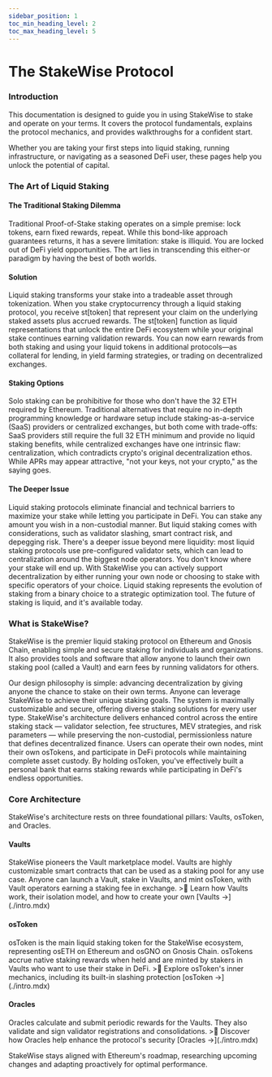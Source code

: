 ```yaml
---
sidebar_position: 1
toc_min_heading_level: 2
toc_max_heading_level: 5
---
```


# The StakeWise Protocol

<h3>Introduction</h3>

This documentation is designed to guide you in using StakeWise to stake and operate on your terms. It covers the protocol fundamentals, explains the protocol mechanics, and provides walkthroughs for a confident start.

Whether you are taking your first steps into liquid staking, running infrastructure, or navigating as a seasoned DeFi user, these pages help you unlock the potential of capital.

<h3>The Art of Liquid Staking</h3>

<h4>The Traditional Staking Dilemma</h4>
Traditional Proof-of-Stake staking operates on a simple premise: lock tokens, earn fixed rewards, repeat. While this bond-like approach guarantees returns, it has a severe limitation: stake is illiquid. You are locked out of DeFi yield opportunities. The art lies in transcending this either-or paradigm by having the best of both worlds.

<h4>Solution</h4>
Liquid staking transforms your stake into a tradeable asset through tokenization. When you stake cryptocurrency through a liquid staking protocol, you receive st[token] that represent your claim on the underlying staked assets plus accrued rewards. The st[token]  function as liquid representations that unlock the entire DeFi ecosystem while your original stake continues earning validation rewards. You can now earn rewards from both staking and using your liquid tokens in additional protocols—as collateral for lending, in yield farming strategies, or trading on decentralized exchanges.

<h4>Staking Options</h4>
Solo staking can be prohibitive for those who don't have the 32 ETH required by Ethereum. Traditional alternatives that require no in-depth programming knowledge or hardware setup include staking-as-a-service (SaaS) providers or centralized exchanges, but both come with trade-offs: SaaS providers still require the full 32 ETH minimum and provide no liquid staking benefits, while centralized exchanges have one intrinsic flaw: centralization, which contradicts crypto's original decentralization ethos. While APRs may appear attractive, "not your keys, not your crypto," as the saying goes.

<h4>The Deeper Issue</h4>
Liquid staking protocols eliminate financial and technical barriers to maximize your stake while letting you participate in DeFi. You can stake any amount you wish in a non-custodial manner. But liquid staking comes with considerations, such as validator slashing, smart contract risk, and depegging risk. There's a deeper issue beyond mere liquidity: most liquid staking protocols use pre-configured validator sets, which can lead to centralization around the biggest node operators. You don't know where your stake will end up. With StakeWise you can actively support decentralization by either running your own node or choosing to stake with specific operators of your choice. Liquid staking represents the evolution of staking from a binary choice to a strategic optimization tool. The future of staking is liquid, and it's available today.

<h3>What is StakeWise?</h3>

StakeWise is the premier liquid staking protocol on Ethereum and Gnosis Chain, enabling simple and secure staking for individuals and organizations. It also provides tools and software that allow anyone to launch their own staking pool (called a Vault) and earn fees by running validators for others.

Our design philosophy is simple: advancing decentralization by giving anyone the chance to stake on their own terms. Anyone can leverage StakeWise to achieve their unique staking goals. The system is maximally customizable and secure, offering diverse staking solutions for every user type. StakeWise's architecture delivers enhanced control across the entire staking stack — validator selection, fee structures, MEV strategies, and risk parameters — while preserving the non-custodial, permissionless nature that defines decentralized finance. Users can operate their own nodes, mint their own osTokens, and participate in DeFi protocols while maintaining complete asset custody. By holding osToken, you've effectively built a personal bank that earns staking rewards while participating in DeFi's endless opportunities.

<h3>Core Architecture</h3>

StakeWise's architecture rests on three foundational pillars: Vaults, osToken, and Oracles.

<h4>Vaults</h4>
StakeWise pioneers the Vault marketplace model. Vaults are highly customizable smart contracts that can be used as a staking pool for any use case.
Anyone can launch a Vault, stake in Vaults, and mint osToken, with Vault operators earning a staking fee in exchange.
>📝 Learn how Vaults work, their isolation model, and how to create your own [Vaults →](./intro.mdx)

<h4>osToken</h4>
osToken is the main liquid staking token for the StakeWise ecosystem, representing osETH on Ethereum and osGNO on Gnosis Chain. osTokens accrue native staking rewards when held and are minted by stakers in Vaults who want to use their stake in DeFi.
>📝 Explore osToken's inner mechanics, including its built-in slashing protection [osToken →](./intro.mdx)

<h4>Oracles</h4>
Oracles calculate and submit periodic rewards for the Vaults. They also validate and sign validator registrations and consolidations.
>📝 Discover how Oracles help enhance the protocol's security [Oracles →](./intro.mdx)

StakeWise stays aligned with Ethereum's roadmap, researching upcoming changes and adapting proactively for optimal performance.
